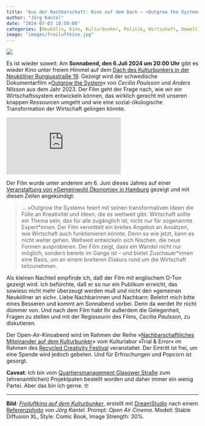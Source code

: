 ```yaml
---
title: "Aus der Nachbarschaft: Kino auf dem Dach – »Outgrow the System«"
author: "Jörg Kantel"
date: "2024-07-03 18:50:00"
categories: [Neukölln, Kino, Kulturbunker, Politik, Wirtschaft, Umwelt]
image: "images/freiluftkino.jpg"
---
```


[![](images/freiluftkino-b.jpg)](https://www.flickr.com/photos/schockwellenreiter/53833283020/)

Es ist wieder soweit: Am **Sonnabend, den 6.Juli 2024 um 20:00 Uhr** gibt es wieder Kino unter freiem Himmel auf dem [Dach des Kulturbunkers in der Neuköllner Rungiusstraße 19](https://kantel.github.io/posts/2023100601_kulturbunker/). Gezeigt wird der schwedische Dokumentarfilm »[Outgrow the System](https://rafilm.se/outgrow-the-system)« von *Cecilia Paulsson* und *Anders Nilsson* aus dem Jahr 2023. Der Film geht der Frage nach, wie wir ein Wirtschaftssystem entwickeln können, das wirklich gerecht mit unseren knappen Ressourcen umgeht und wie eine sozial-ökologische Transformation der Wirtschaft gelingen könnte.

<iframe src="https://player.vimeo.com/video/863141958?h=6b06d6471d" class="if16_9" frameborder="0" allow="autoplay; fullscreen; picture-in-picture" allowfullscreen></iframe>

Der Film wurde unter anderem am 6. Juni dieses Jahres auf einer [Veranstaltung von »Gemeinwohl Ökonomie« in Hamburg](https://germany.ecogood.org/termine/outgrow-the-system-filmvorfuehrung-und-diskussion/) gezeigt und mit diesen Zeilen angekündigt:

>… »Outgrow the System« feiert mit seinen transformativen Ideen die Fülle an Kreativität und Ideen, die es weltweit gibt. Wirtschaft sollte ein Thema sein, das für alle zugänglich ist, nicht nur für sogenannte Expert\*innen. Der Film vermittelt ein breites Angebot an Ansätzen, wie Wirtschaft auch funktionieren könnte. Denn so wie jetzt, kann es nicht weiter gehen. Weltweit entwickeln sich Nischen, die neue Formen ausprobieren. Der Film zeigt, dass ein Wandel nicht nur möglich, sondern bereits im Gange ist – und bietet Zuschauer\*innen eine Basis, um an einem breiteren Diskurs rund um die Wirtschaft teilzunehmen.

Als kleinen Nachteil empfinde ich, daß der Film mit englischem O-Ton gezeigt wird. Ich befürchte, daß er so nur ein Publikum erreicht, das sowieso nicht mehr überzeugt werden muß und nicht den »gemeinen Neuköllner an sich«. Liebe Nachbarinnen und Nachbarn: Belehrt mich bitte eines Besseren und kommt am Sonnabend vorbei. Denn da werdet Ihr nicht dümmer von. Und nach dem Film habt Ihr außerdem die Gelegenheit, Fragen zu stellen und mit der Regisseurin des Films, *Cecilia Paulsson*, zu diskutieren.

Der Open-Air-Kinoabend wird im Rahmen der Reihe »[Nachbarschaftliiches Miteinander auf dem Kulturbunker](https://www.trial-error.org/projekte-1/kulturbunker/)« vom Kulturlabor »Trial & Error« im Rahmen des [Recycled Creativity Festival](https://www.recycledcreativity.de/) veranstaltet. Der Eintritt ist frei, um eine Spende wird jedoch gebeten. Und für Erfrischungen und Popcorn ist gesorgt.

**Caveat**: Ich bin vom [Quartiersmanagement Glasower Straße](https://qm-glasower-strasse.de/kultur-auf-dem-dach-mit-kino-zirkus-musik-und-kreativangeboten/) zum (ehrenamtlichen) Projektpaten bestellt worden und daher immer ein wenig Partei. Aber das bin ich gerne.&nbsp;🤓

---

**Bild**: *[Freiluftkino auf dem Kulturbunker](https://www.flickr.com/photos/schockwellenreiter/53833283020/)*, erstellt mit [DreamStudio](https://beta.dreamstudio.ai/) nach einem [Referenzphoto](https://www.flickr.com/photos/schockwellenreiter/7294212942/) von *Jörg Kantel*. Prompt: *Open Air Cinema*. Modell: Stable Diffusion XL, Style: Comic Book, Image Strength: 30%. 
